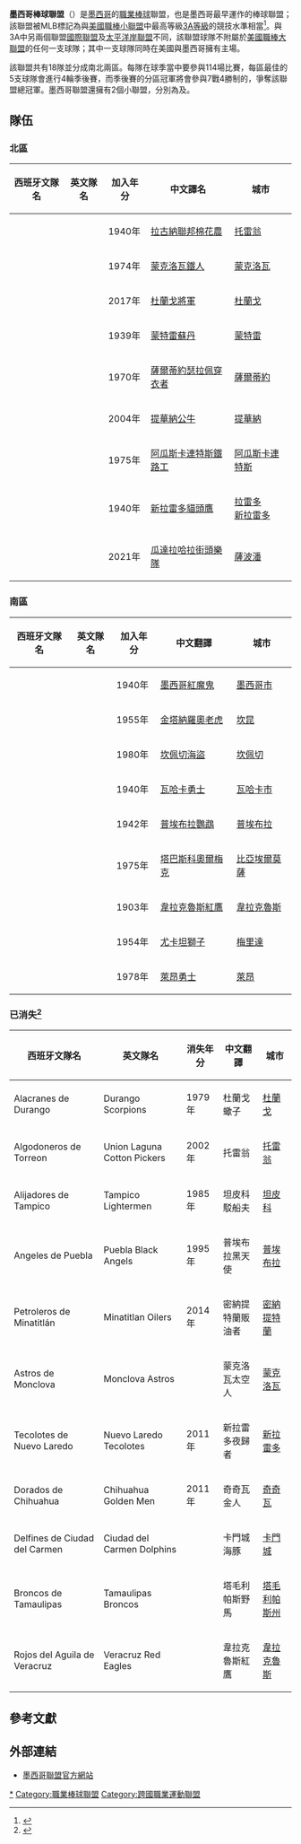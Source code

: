 {{Infobox sports league
|title= 墨西哥聯盟
|logo=File:Liga-mexicana-de-beisbol.png
|pixels=180px
|caption=
|sport=[[棒球|棒球]]
|founded=1925年
|motto=
|teams=16
|country={{MEX}}
|continent=[[北美洲|北美洲]]
|champion=[[金塔納羅奧老虎|金塔納羅奧老虎]] (11次)
|most_champs=[[墨西哥紅魔鬼|墨西哥紅魔鬼]] (15次)
|folded=
|TV=[[TVC_Deportes|TVC Deportes]]<br>[[ESPN|ESPN]]
|website=[http://www.lmb.com.mx/ www.lmb.com.mx]
}}
'''墨西哥棒球聯盟'''（{{lang-es|Liga Mexicana de Béisbol, LMB}}）是[[墨西哥|墨西哥]]的[[職業棒球|職業棒球]]聯盟，也是墨西哥最早運作的棒球聯盟；該聯盟被MLB標記為與[[美國職棒小聯盟|美國職棒小聯盟]]中最高等級[[3A等級|3A等級]]的競技水準相當<ref>{{Cite web|url=https://sports.vice.com/en_us/article/mexican-baseball-is-finally-eliminating-one-of-the-worst-unwritten-rules-in-sports|title=Mexican Baseball Is Finally Eliminating One of the Worst Unwritten Rules In Sports|last=|first=|date=1 December 2015|website=VICE Sports|publisher=|access-date=|archive-url=https://web.archive.org/web/20160323140249/https://sports.vice.com/en_us/article/mexican-baseball-is-finally-eliminating-one-of-the-worst-unwritten-rules-in-sports|archive-date=2016-03-23|dead-url=yes}}</ref>。與3A中另兩個聯盟[[國際聯盟_(棒球)|國際聯盟]]及[[太平洋岸聯盟|太平洋岸聯盟]]不同，該聯盟球隊不附屬於[[美國職棒大聯盟|美國職棒大聯盟]]的任何一支球隊；其中一支球隊{{le|新拉雷多貓頭鷹|Tecolotes de los Dos Laredos}}同時在美國與墨西哥擁有主場。

該聯盟共有18隊並分成南北兩區。每隊在球季當中要參與114場比賽，每區最佳的5支球隊會進行4輪季後賽，而季後賽的分區冠軍將會參與7戰4勝制的{{le|國王大賽|Serie del Rey}}，爭奪該聯盟總冠軍。墨西哥聯盟還擁有2個小聯盟，分別為{{le|墨西哥北方聯盟|Liga Norte de México}}及{{le|墨西哥學院聯盟|Mexican Academy League}}。

==隊伍==
{{location map+ |Mexico |float=right|width=600|caption='''墨西哥聯盟現有球隊與位置：'''{{Legend|#51B71E|北區}}{{Legend|#D12A2A|南區}} |places=
{{location map~ |Mexico |lat=26.910278 |long=-101.422222 |mark = Green pog.svg |marksize=6 |label=[[蒙克洛瓦鐵人|蒙克洛瓦]]|position=left}}
{{location map~ |Mexico |lat=24.015825 |long=-104.689728 |mark = Green pog.svg |marksize=6|label=[[杜蘭戈將軍|杜蘭戈]]|position=right}}
{{location map~ |Mexico |lat=20.72777 |long=-103.38145 |mark = Green pog.svg |marksize=6|label=[[瓜達拉哈拉街頭樂隊|瓜達拉哈拉]]|position=left}}
{{location map~ |Mexico |lat=21.876 |long=-102.296 |mark = Green pog.svg |marksize=6|label=[[阿瓜斯卡連特斯鐵路工|阿瓜斯卡連特斯]]|position=left}}
{{location map~ |Mexico |lat=25.433333 |long=-101 |mark = Green pog.svg |marksize=6|label=[[薩爾蒂約瑟拉佩穿衣者|薩爾蒂約瑟拉佩]]|position=bottom}}
{{location map~ |Mexico |lat=25.666667 |long=-100.3 |mark = Green pog.svg |marksize=6|label=[[蒙特雷蘇丹|蒙特雷]]|position=right}}
{{location map~ |Mexico |lat=27.480278 |long=-99.591944 |mark = Green pog.svg |marksize=6|label=[[新拉雷多貓頭鷹|新拉雷多]]<!-- Tamaulipas -->|position=left}}
{{location map~ |Mexico |lat=32.525 |long=-117.033333 |mark = Green pog.svg |marksize=6|label=[[提華納公牛|提華納]]|position=bottom}}
{{location map~ |Mexico |lat=25.53935 |long=-103.448633 |mark = Green pog.svg |marksize=6|label=[[拉古納聯邦棉花農|拉古納]]|position=left}}
{{location map~ |Mexico |lat=21.116667 |long=-101.683333 |mark = Red pog.svg |marksize=6|label=[[萊昂勇士|萊昂]]|position=right}}
{{location map~ |Mexico |lat=19.403759 |long=-99.085224 |mark = Red pog.svg |marksize=6 |label=[[墨西哥紅魔鬼|墨西哥市]]|position=left}}
{{location map~ |Mexico |lat=19.16611 |long=-96.12268 |mark = Red pog.svg |marksize=6 |label=[[韋拉克魯斯紅鷹|韋拉克魯斯]]|position=right}}
{{location map~ |Mexico |lat=17.083333|long=-96.75 |mark = Red pog.svg |marksize=6|label=[[瓦哈卡勇士|瓦哈卡]]|position=right}}
{{location map~ |Mexico |lat=20.97 |long=-89.62 |mark = Red pog.svg |marksize=6|label=[[尤卡坦獅子|尤卡坦]]|position=left}}
{{location map~ |Mexico |lat=17.989167 |long=-92.928056 |mark = Red pog.svg |marksize=6|label=[[塔巴斯科奧爾梅克|塔巴斯科]]|position=right}}
{{location map~ |Mexico |lat=19.033333 |long=-98.183333 |mark = Red pog.svg |marksize=6|label=[[普埃布拉鸚鵡|普埃布拉]]|position=bottom}}
{{location map~ |Mexico |lat=19.85 |long=-90.530556 |mark = Red pog.svg |marksize=6|label=[[坎佩切海盜|坎佩切]]|position=right}}
{{location map~ |Mexico |lat=21.160556 |long=-86.8475 |mark = Red pog.svg |marksize=6|label=[[金塔納羅奧老虎|金塔納羅奧]]|position=left}}
}}
===北區===
{|class=wikitable
!西班牙文隊名!!英文隊名!!加入年分!!中文譯名!!城市
|-
| {{lang|es|Algodoneros de Unión Laguna}} || {{lang|en|Laguna Union Cotton Farmers}} || 1940年 || [[拉古納聯邦棉花農|拉古納聯邦棉花農]] ||[[托雷翁|托雷翁]] 
|-
| {{lang|es|Acereros de Monclova}} || {{lang|en|Monclova Steelers}} || 1974年 ||[[蒙克洛瓦鐵人|蒙克洛瓦鐵人]] ||[[蒙克洛瓦|蒙克洛瓦]]
|-
| {{lang|es|Generales de Durango}} || {{lang|en|Durango Generals}} || 2017年 || [[杜蘭戈將軍|杜蘭戈將軍]] ||[[杜蘭戈|杜蘭戈]]
|-
| {{lang|es|Sultanes de Monterrey}} || {{lang|en|Monterrey Sultans}} || 1939年 || [[蒙特雷蘇丹|蒙特雷蘇丹]] ||[[蒙特雷|蒙特雷]]
|-
| {{lang|es|Saraperos de Saltillo}} || {{lang|en|Saltillo Sarape Wearers}} || 1970年 ||[[薩爾蒂約瑟拉佩穿衣者|薩爾蒂約瑟拉佩穿衣者]] ||[[薩爾蒂約|薩爾蒂約]]
|-
| {{lang|es|Toros de Tijuana}} || {{lang|en|Tijuana Bulls}} || 2004年 || [[提華納公牛|提華納公牛]] ||[[提華納|提華納]]
|-
| {{lang|es|Rieleros de Aguascalientes}} || {{lang|en|Aguascalientes Railroaders}} || 1975年 || [[阿瓜斯卡連特斯鐵路工|阿瓜斯卡連特斯鐵路工]] ||[[阿瓜斯卡連特斯|阿瓜斯卡連特斯]]
|-
| {{lang|es|Tecolotes de los Dos Laredos}} || {{lang|en|Owls of the Two Laredos}} || 1940年 || [[新拉雷多貓頭鷹|新拉雷多貓頭鷹]] ||[[拉雷多_(德克薩斯州)|拉雷多]]<br>[[新拉雷多|新拉雷多]]
|-
| {{lang|es|Mariachis de Guadalajara}} || {{lang|en|Guadalajara Mariachis}} || 2021年 || [[瓜達拉哈拉街頭樂隊|瓜達拉哈拉街頭樂隊]] ||[[薩波潘|薩波潘]]
|}

===南區===
{|class=wikitable
!西班牙文隊名!!英文隊名!!加入年分!!中文翻譯!!城市
|-
| {{lang|es|Diablos Rojos del México}} || {{lang|en|Mexico City Red Devils}} || 1940年 || [[墨西哥紅魔鬼|墨西哥紅魔鬼]] ||[[墨西哥市|墨西哥市]]
|-
| {{lang|es|Tigres de Quintana Roo}} || {{lang|en|Quintana Roo Tigers}}  || 1955年 || [[金塔納羅奧老虎|金塔納羅奧老虎]] ||[[坎昆|坎昆]]
|-
| {{lang|es|Piratas de Campeche}} || {{lang|en|Campeche Pirates}} || 1980年 ||[[坎佩切海盜|坎佩切海盜]] ||[[坎佩切|坎佩切]]
|-
| {{lang|es|Guerreros de Oaxaca}} || {{lang|en|Oaxaca Warriors}} || 1940年 || [[瓦哈卡勇士|瓦哈卡勇士]] ||[[瓦哈卡市|瓦哈卡市]]
|-
| {{lang|es|Pericos de Puebla}} || {{lang|en|Puebla Parrots}} || 1942年 || [[普埃布拉鸚鵡|普埃布拉鸚鵡]] ||[[普埃布拉|普埃布拉]]
|-
| {{lang|es|Olmecas de Tabasco}} || {{lang|en|Tabasco Olmecs}} || 1975年 ||[[塔巴斯科奧爾梅克|塔巴斯科奧爾梅克]] ||[[比亞埃爾莫薩|比亞埃爾莫薩]]
|-
| {{lang|es|El Águila de Veracruz}} || {{lang|en|Veracruz Red Eagles}} || 1903年 || [[韋拉克魯斯紅鷹|韋拉克魯斯紅鷹]] ||[[韋拉克魯斯_(韋拉克魯斯州)|韋拉克魯斯]]
|-
| {{lang|es|Leones de Yucatán}} || {{lang|en|Yucatan Lions}} || 1954年 || [[尤卡坦獅子|尤卡坦獅子]] ||[[梅里達_(墨西哥)|梅里達]]
|-
| {{lang|es|Bravos de León}} || {{lang|en|León Braves}} || 1978年 || [[萊昂勇士|萊昂勇士]] ||[[萊昂_(墨西哥)|萊昂]]
|}

=== 已消失<ref>{{Cite web|title=墨西哥棒球聯盟 - 台灣棒球維基館|url=http://twbsball.dils.tku.edu.tw/wiki/index.php/%E5%A2%A8%E8%A5%BF%E5%93%A5%E6%A3%92%E7%90%83%E8%81%AF%E7%9B%9F|access-date=2022-06-07|work=twbsball.dils.tku.edu.tw|archive-date=2021-04-22|archive-url=https://web.archive.org/web/20210422070536/http://twbsball.dils.tku.edu.tw/wiki/index.php/%E5%A2%A8%E8%A5%BF%E5%93%A5%E6%A3%92%E7%90%83%E8%81%AF%E7%9B%9F}}</ref> ===
{| class="wikitable"
|+
!西班牙文隊名
!英文隊名
!消失年分
!中文翻譯
!城市
|-
|Alacranes de Durango
|Durango Scorpions
|1979年
|杜蘭戈蠍子
|[[杜兰戈|杜蘭戈]]
|-
|Algodoneros de Torreon
|Union Laguna Cotton Pickers
|2002年
|托雷翁
|[[托雷翁|托雷翁]]
|-
|Alijadores de Tampico
|Tampico Lightermen
|1985年
|坦皮科駁船夫
|[[坦皮科|坦皮科]]
|-
|Angeles de Puebla
|Puebla Black Angels
|1995年
|普埃布拉黑天使
|[[普埃布拉|普埃布拉]]
|-
|Petroleros de Minatitlán
|Minatitlan Oilers
|2014年
|密納提特蘭販油者
|[[米納蒂特蘭_(韋拉克魯斯州)|密納提特蘭]]
|-
|Astros de Monclova
|Monclova Astros
|
|蒙克洛瓦太空人
|[[蒙克洛瓦|蒙克洛瓦]]
|-
|Tecolotes de Nuevo Laredo
|Nuevo Laredo Tecolotes
|2011年
|新拉雷多夜歸者
|[[新拉雷多|新拉雷多]]
|-
|Dorados de Chihuahua
|Chihuahua Golden Men
|2011年
|奇奇瓦金人
|[[奇瓦瓦市|奇奇瓦]]
|-
|Delfines de Ciudad del Carmen
|Ciudad del Carmen Dolphins
|
|卡門城海豚
|[[卡門城|卡門城]]
|-
|Broncos de Tamaulipas
|Tamaulipas Broncos
|
|塔毛利帕斯野馬
|[[塔毛利帕斯州|塔毛利帕斯州]]
|-
|Rojos del Aguila de Veracruz
|Veracruz Red Eagles
|
|韋拉克魯斯紅鷹
|[[韋拉克魯斯州|韋拉克魯斯]]
|}

==參考文獻==
{{reflist}}

==外部連結==
{{台灣棒球維基館}}
* [http://www.lmb.com.mx/ 墨西哥聯盟官方網站] {{Wayback|url=http://www.lmb.com.mx/ |date=20090129080916 }}

[[Category:墨西哥體育組織|*]]
[[Category:職業棒球聯盟|Category:職業棒球聯盟]]
[[Category:跨國職業運動聯盟|Category:跨國職業運動聯盟]]